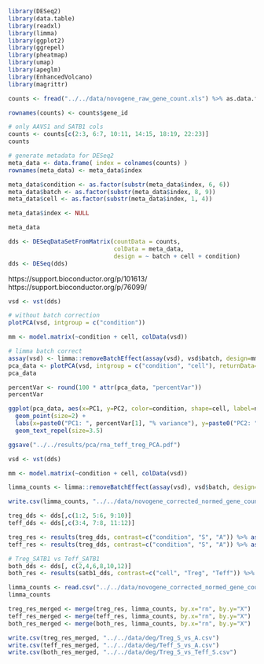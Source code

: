 ```r
library(DESeq2)
library(data.table)
library(readxl)
library(limma)
library(ggplot2)
library(ggrepel)
library(pheatmap)
library(umap)
library(apeglm)
library(EnhancedVolcano)
library(magrittr)
```

```r
counts <- fread("../../data/novogene_raw_gene_count.xls") %>% as.data.frame

rownames(counts) <- counts$gene_id

# only AAVS1 and SATB1 cols
counts <- counts[c(2:3, 6:7, 10:11, 14:15, 18:19, 22:23)]
counts

# generate metadata for DESeq2
meta_data <- data.frame( index = colnames(counts) )
rownames(meta_data) <- meta_data$index

meta_data$condition <- as.factor(substr(meta_data$index, 6, 6))
meta_data$batch <- as.factor(substr(meta_data$index, 8, 9)) 
meta_data$cell <- as.factor(substr(meta_data$index, 1, 4))

meta_data$index <- NULL

meta_data
```


```r
dds <- DESeqDataSetFromMatrix(countData = counts,
                              colData = meta_data,
                              design = ~ batch + cell + condition)
dds <- DESeq(dds)
```

https://support.bioconductor.org/p/101613/
https://support.bioconductor.org/p/76099/
```r
vsd <- vst(dds)

# without batch correction
plotPCA(vsd, intgroup = c("condition"))

mm <- model.matrix(~condition + cell, colData(vsd))

# limma batch correct
assay(vsd) <- limma::removeBatchEffect(assay(vsd), vsd$batch, design=mm)
pca_data <- plotPCA(vsd, intgroup = c("condition", "cell"), returnData=TRUE)
pca_data

percentVar <- round(100 * attr(pca_data, "percentVar"))
percentVar

ggplot(pca_data, aes(x=PC1, y=PC2, color=condition, shape=cell, label=name)) +
  geom_point(size=2) +
  labs(x=paste0("PC1: ", percentVar[1], "% variance"), y=paste0("PC2: ", percentVar[2], "% variance")) +
  geom_text_repel(size=3.5)

ggsave("../../results/pca/rna_teff_treg_PCA.pdf")
```

```r
vsd <- vst(dds)

mm <- model.matrix(~condition + cell, colData(vsd))

limma_counts <- limma::removeBatchEffect(assay(vsd), vsd$batch, design=mm)

write.csv(limma_counts, "../../data/novogene_corrected_normed_gene_count.csv")
```


```r
treg_dds <- dds[,c(1:2, 5:6, 9:10)]
teff_dds <- dds[,c(3:4, 7:8, 11:12)]

treg_res <- results(treg_dds, contrast=c("condition", "S", "A")) %>% as.data.table(TRUE)
teff_res <- results(treg_dds, contrast=c("condition", "S", "A")) %>% as.data.table(TRUE)

# Treg_SATB1 vs Teff_SATB1
both_dds <- dds[, c(2,4,6,8,10,12)]
both_res <- results(satb1_dds, contrast=c("cell", "Treg", "Teff")) %>% as.data.table(TRUE)
```

```r
limma_counts <- read.csv("../../data/novogene_corrected_normed_gene_count.csv")
limma_counts

treg_res_merged <- merge(treg_res, limma_counts, by.x="rn", by.y="X")
teff_res_merged <- merge(teff_res, limma_counts, by.x="rn", by.y="X")
both_res_merged <- merge(both_res, limma_counts, by.x="rn", by.y="X")

write.csv(treg_res_merged, "../../data/deg/Treg_S_vs_A.csv")
write.csv(teff_res_merged, "../../data/deg/Teff_S_vs_A.csv")
write.csv(both_res_merged, "../../data/deg/Treg_S_vs_Teff_S.csv")
```